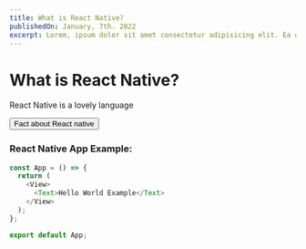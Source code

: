 ```yaml
---
title: What is React Native?
publishedOn: January, 7th. 2022
excerpt: Lorem, ipsum dolor sit amet consectetur adipisicing elit. Ea deserunt ab maiores eligendi nemo, ipsa, pariatur
---
```



<Meta title='What is React Native - PressBlog' />

# What is React Native?

React Native is a lovely language

<Tooltip label="It's not actually a language though">
  <button>Fact about React native</button>
</Tooltip>

### React Native App Example:

```js
const App = () => {
  return (
    <View>
      <Text>Hello World Example</Text>
    </View>
  );
};

export default App;
```

